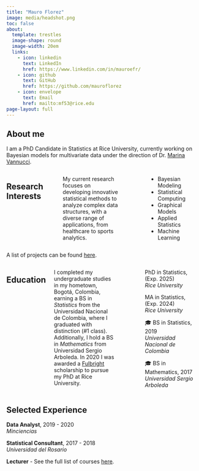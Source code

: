 ```yaml
---
title: "Mauro Florez"
image: media/headshot.png
toc: false
about:
  template: trestles
  image-shape: round
  image-width: 20em
  links:
    - icon: linkedin
      text: LinkedIn
      href: https://www.linkedin.com/in/mauroefr/
    - icon: github
      text: GitHub
      href: https://github.com/mauroflorez
    - icon: envelope
      text: Email
      href: mailto:mf53@rice.edu
page-layout: full
---
```


::: justify
## About me

I am a PhD Candidate in Statistics at Rice University, currently working on Bayesian models for multivariate data under the direction of Dr. [Marina Vannucci](https://marina.blogs.rice.edu/).
:::

::: columns
## Research Interests

::: {.column width="45%"}
::: justify
My current research focuses on developing innovative statistical methods to analyze complex data structures, with a diverse range of applications, from healthcare to sports analytics.
:::
:::

::: {.column width="10%"}
:::

::: {.column width="40%"}
-   Bayesian Modeling
-   Statistical Computing
-   Graphical Models
-   Applied Statistics
-   Machine Learning
:::
:::

A list of projects can be found [here](https://mauroflorez.github.io/projects.html).

::: columns
## Education

::: {.column width="45%"}
::: justify
I completed my undergraduate studies in my hometown, Bogotá, Colombia, earning a BS in *Statistics* from the Universidad Nacional de Colombia, where I graduated with distinction (#1 class). Additionally, I hold a BS in *Mathematics* from Universidad Sergio Arboleda. In 2020 I was awarded a [Fulbright](https://www.fulbrightprogram.org/) scholarship to pursue my PhD at Rice University.
:::
:::

::: {.column width="10%"}
:::

::: {.column width="40%"}
PhD in Statistics, (Exp. 2025)\
*Rice University*

MA in Statistics, (Exp. 2024)\
*Rice University*

🎓 BS in Statistics, 2019\
*Universidad Nacional de Colombia*

🎓 BS in Mathematics, 2017\
*Universidad Sergio Arboleda*
:::
:::

::: justify
## Selected Experience

**Data Analyst**, 2019 - 2020\
*Minciencias*

**Statistical Consultant**, 2017 - 2018\
*Universidad del Rosario*

**Lecturer** - See the full list of courses [here](https://mauroflorez.github.io/teaching.html).
:::

